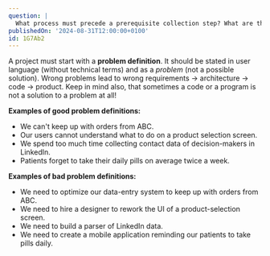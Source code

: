 ```yaml
---
question: |
  What process must precede a prerequisite collection step? What are the requirements for it?
publishedOn: '2024-08-31T12:00:00+0100'
id: 1G7Ab2
---
```

A project must start with a **problem definition**. It should be stated in user language (without technical terms) and as a *problem* (not a possible solution). Wrong problems lead to wrong requirements -> architecture -> code -> product. Keep in mind also, that sometimes a code or a program is not a solution to a problem at all!

**Examples of good problem definitions:**
- We can't keep up with orders from ABC.
- Our users cannot understand what to do on a product selection screen.
- We spend too much time collecting contact data of decision-makers in LinkedIn.
- Patients forget to take their daily pills on average twice a week.

**Examples of bad problem definitions:**
- We need to optimize our data-entry system to keep up with orders from ABC.
- We need to hire a designer to rework the UI of a product-selection screen.
- We need to build a parser of LinkedIn data.
- We need to create a mobile application reminding our patients to take pills daily.

